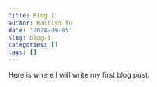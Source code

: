 ```yaml
---
title: Blog 1
author: Kaitlyn Vu
date: '2024-09-05'
slug: blog-1
categories: []
tags: []
---
```


Here is where I will write my first blog post.